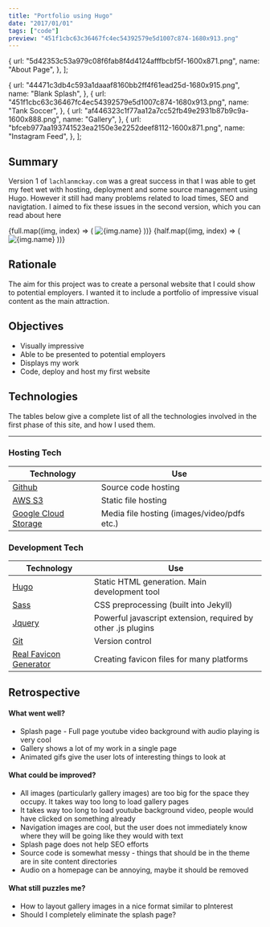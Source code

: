 ```yaml
---
title: "Portfolio using Hugo"
date: "2017/01/01"
tags: ["code"]
preview: "451f1cbc63c36467fc4ec54392579e5d1007c874-1680x913.png"
---
```



  {
    url: "5d42353c53a979c08f6fab8f4d4124afffbcbf5f-1600x871.png",
    name: "About Page",
  },
];

  {
    url: "44471c3db4c593a1daaaf8160bb2ff4f61ead25d-1680x915.png",
    name: "Blank Splash",
  },
  {
    url: "451f1cbc63c36467fc4ec54392579e5d1007c874-1680x913.png",
    name: "Tank Soccer",
  },
  {
    url: "af446323c1f77aa12a7cc52fb49e2931b87b9c9a-1600x888.png",
    name: "Gallery",
  },
  {
    url: "bfceb977aa193741523ea2150e3e2252deef8112-1600x871.png",
    name: "Instagram Feed",
  },
];

## Summary

Version 1 of `lachlanmckay.com` was a great success in that I was
able to get my feet wet with hosting, deployment and some source
management using Hugo. However it still had many problems related to
load times, SEO and navigtation. I aimed to fix these issues in the
second version, which you can <Link href="/posts/2018/jekyll">read about here</Link>

<div
  style={{
    display: "flex",
    justifyContent: "center",
    flexWrap: "wrap",
    marginTop: 24,
  }}
>
  {full.map((img, index) => (
    <Image
      key={index}
      alt={img.name}
      url={img.url}
      resize="post"
      style={{
        width: 800,
        objectFit: "cover",
      }}
    />
  ))}
  {half.map((img, index) => (
    <Image
      key={index}
      alt={img.name}
      url={img.url}
      resize="halfPost"
      style={{
        width: 396,
        height: 225,
        marginRight: index % 2 === 0 ? 8 : 0,
        objectFit: "cover",
      }}
    />
  ))}
</div>

## Rationale

The aim for this project was to create a personal website that I could
show to potential employers. I wanted it to include a portfolio of
impressive visual content as the main attraction.

## Objectives

- Visually impressive
- Able to be presented to potential employers
- Displays my work
- Code, deploy and host my first website

## Technologies

The tables below give a complete list of all the technologies involved
in the first phase of this site, and how I used them.

<hr />

### Hosting Tech

| Technology                                                | Use                                         |
| --------------------------------------------------------- | ------------------------------------------- |
| [Github](https://github.com/sneyed)                       | Source code hosting                         |
| [AWS S3](https://aws.amazon.com/s3/)                      | Static file hosting                         |
| [Google Cloud Storage](https://cloud.google.com/storage/) | Media file hosting (images/video/pdfs etc.) |

### Development Tech

| Technology                                                 | Use                                                          |
| ---------------------------------------------------------- | ------------------------------------------------------------ |
| [Hugo](https://jekyllrb.com/)                              | Static HTML generation. Main development tool                |
| [Sass](https://sass-lang.com/)                             | CSS preprocessing (built into Jekyll)                        |
| [Jquery](https://jquery.com/)                              | Powerful javascript extension, required by other .js plugins |
| [Git](https://git-scm.com/)                                | Version control                                              |
| [Real Favicon Generator](http://realfavicongenerator.net/) | Creating favicon files for many platforms                    |

## Retrospective

#### What went well?

- Splash page - Full page youtube video background with audio playing is very cool
- Gallery shows a lot of my work in a single page
- Animated gifs give the user lots of interesting things to look at

#### What could be improved?

- All images (particularly gallery images) are too big for the space they occupy. It takes way too long to load gallery pages
- It takes way too long to load youtube background video, people would have clicked on something already
- Navigation images are cool, but the user does not immediately know where they will be going like they would with text
- Splash page does not help SEO efforts
- Source code is somewhat messy - things that should be in the theme are in site content directories
- Audio on a homepage can be annoying, maybe it should be removed

#### What still puzzles me?

- How to layout gallery images in a nice format similar to pInterest
- Should I completely eliminate the splash page?
